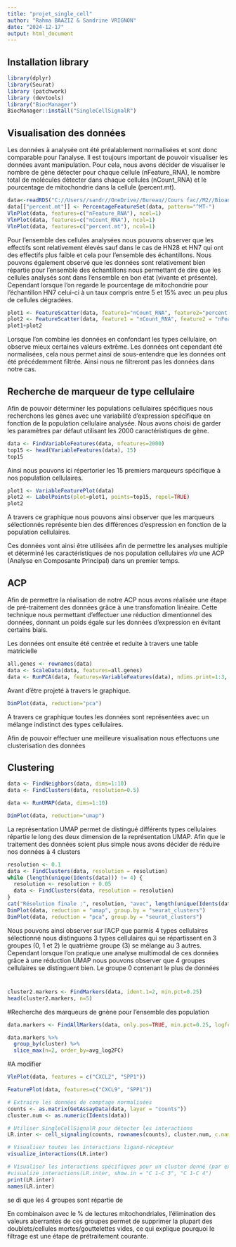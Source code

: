 ```yaml
---
title: "projet_single_cell"
author: "Rahma BAAZIZ & Sandrine VRIGNON"
date: "2024-12-17"
output: html_document
---
```


## Installation library

```r
library(dplyr)
library(Seurat)
library (patchwork)
library (devtools)
library("BiocManager")
BiocManager::install("SingleCellSignalR")
```

## Visualisation des données

Les données à analysée ont été préalablement normalisées et sont donc comparable pour l'analyse. Il est toujours important de pouvoir visualiser les données avant manipulation. Pour cela, nous avons décider de visualiser le nombre de gène détecter pour chaque cellule (nFeature_RNA), le nombre total de molécules détecter dans chaque cellules (nCount_RNA) et le pourcentage de mitochondrie dans la cellule (percent.mt).

```r
data<-readRDS("C://Users//sandr//OneDrive//Bureau//Cours fac//M2//Bioanalyse, transcriptomique//Single cell//dossier//myeloid-cells.RDS")
data[["percent.mt"]] <- PercentageFeatureSet(data, pattern="^MT-")  
VlnPlot(data, features=c("nFeature_RNA"), ncol=1)
VlnPlot(data, features=c("nCount_RNA"), ncol=1)
VlnPlot(data, features=c("percent.mt"), ncol=1)
```

Pour l'ensemble des cellules analysées nous pouvons observer que les effectifs sont relativement élevés sauf dans le cas de HN28 et HN7 qui ont des effectifs plus faible et cela pour l'ensemble des échantillons. Nous pouvons également observé que les données sont relativement bien répartie pour l'ensemble des échantillons nous permettant de dire que les cellules analysés sont dans l'ensemble en bon état (vivante et présente). Cependant lorsque l'on regarde le pourcentage de mitochondrie pour l'échantillon HN7 celui-ci à un taux compris entre 5 et 15% avec un peu plus de cellules dégradées.

```r
plot1 <- FeatureScatter(data, feature1="nCount_RNA", feature2="percent.mt")
plot2 <- FeatureScatter(data, feature1 = "nCount_RNA", feature2 = "nFeature_RNA")
plot1+plot2
```

Lorsque l'on combine les données en confondant les types cellulaire, on observe mieux certaines valeurs extrême. Les données ont cependant été normalisées, cela nous permet ainsi de sous-entendre que les données ont été précédemment filtrée. Ainsi nous ne filtreront pas les données dans notre cas.

## Recherche de marqueur de type cellulaire

Afin de pouvoir déterminer les populations cellulaires spécifiques nous recherchons les gènes avec une variabilité d'expression spécifique en fonction de la population cellulaire analysée. Nous avons choisi de garder les paramètres par défaut utilisant les 2000 caractéristiques de gène.

```r
data <- FindVariableFeatures(data, nfeatures=2000)
top15 <- head(VariableFeatures(data), 15)
top15

```

Ainsi nous pouvons ici répertorier les 15 premiers marqueurs spécifique à nos population cellulaires.

```r
plot1 <- VariableFeaturePlot(data)
plot2 <- LabelPoints(plot=plot1, points=top15, repel=TRUE)
plot2
```

A travers ce graphique nous pouvons ainsi observer que les marqueurs sélectionnés représente bien des différences d'espression en fonction de la population cellulaires.

Ces données vont ainsi être utilisées afin de permettre les analyses multiple et déterminé les caractéristiques de nos population cellulaires *via* une ACP (Analyse en Composante Principal) dans un premier temps.

## ACP

Afin de permettre la réalisation de notre ACP nous avons réalisée une étape de pré-traitement des données grâce à une transfomation linéaire. Cette technique nous permettant d'effectuer une réduction dimentionnel des données, donnant un poids égale sur les données d'expression en évitant certains biais.

Les données ont ensuite été centrée et reduite à travers une table matricielle

```r
all.genes <- rownames(data)
data <- ScaleData(data, features=all.genes)
data <- RunPCA(data, features=VariableFeatures(data), ndims.print=1:3, nfeatures.print=10)
```

Avant d'être projeté à travers le graphique.

```r
DimPlot(data, reduction="pca")
```

A travers ce graphique toutes les données sont représentées avec un mélange indistinct des types cellulaires.

Afin de pouvoir effectuer une meilleure visualisation nous effectuons une clusterisation des données

## Clustering

```r
data <- FindNeighbors(data, dims=1:10)
data <- FindClusters(data, resolution=0.5)
```

```r
data <- RunUMAP(data, dims=1:10)

```

```r
DimPlot(data, reduction="umap")
```

La représentation UMAP permet de distingué différents types cellulaires répartie le long des deux dimension de la représentation UMAP. Afin que le traitement des données soient plus simple nous avons décider de réduire nos données à 4 clusters

```r
resolution <- 0.1
data <- FindClusters(data, resolution = resolution)
while (length(unique(Idents(data))) != 4) {
  resolution <- resolution + 0.05
  data <- FindClusters(data, resolution = resolution)
}
cat("Résolution finale :", resolution, "avec", length(unique(Idents(data))), "clusters.\n")
DimPlot(data, reduction = "umap", group.by = "seurat_clusters")
DimPlot(data, reduction = "pca", group.by = "seurat_clusters")
```

Nous pouvons ainsi observer sur l'ACP que parmis 4 types cellulaires sélectionné nous distinguons 3 types cellulaires qui se répartissent en 3 groupes (0, 1 et 2) le quatrième groupe (3) se mélange au 3 autres. Cependant lorsque l'on pratique une analyse multimodal de ces données grâce à une réduction UMAP nous pouvons observer que 4 groupes cellulaires se distinguent bien. Le groupe 0 contenant le plus de données

#
```r
cluster2.markers <- FindMarkers(data, ident.1=2, min.pct=0.25)
head(cluster2.markers, n=5)
```
#Recherche des marqueurs de gnène pour l'ensemble des population
```r
data.markers <- FindAllMarkers(data, only.pos=TRUE, min.pct=0.25, logfc.threshold=0.25)
```
```r
data.markers %>%
  group_by(cluster) %>%
  slice_max(n=2, order_by=avg_log2FC)
```
#A modifier

```r
VlnPlot(data, features = c("CXCL2", "SPP1"))
```

```r
FeaturePlot(data, features=c("CXCL9", "SPP1"))
```


```r
# Extraire les données de comptage normalisées
counts <- as.matrix(GetAssayData(data, layer = "counts"))
cluster.num <- as.numeric(Idents(data))

# Utiliser SingleCellSignalR pour détecter les interactions
LR.inter <- cell_signaling(counts, rownames(counts), cluster.num, c.names = new.cluster.ids)

# Visualiser toutes les interactions ligand-récepteur
visualize_interactions(LR.inter)

# Visualiser les interactions spécifiques pour un cluster donné (par ex., "Cluster 1")
#visualize_interactions(LR.inter, show.in = "C 1-C 3", "C 1-C 4")
print(LR.inter)
names(LR.inter)
```


se di que les 4 groupes sont répartie de

En combinaison avec le % de lectures mitochondriales, l'élimination des valeurs aberrantes de ces groupes permet de supprimer la plupart des doublets/cellules mortes/gouttelettes vides, ce qui explique pourquoi le filtrage est une étape de prétraitement courante.

